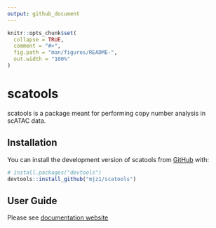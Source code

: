 ```yaml
---
output: github_document
---
```


<!-- README.md is generated from README.Rmd. Please edit that file -->

```r
knitr::opts_chunk$set(
  collapse = TRUE,
  comment = "#>",
  fig.path = "man/figures/README-",
  out.width = "100%"
)
```

# scatools

<!-- badges: start -->
<!-- badges: end -->

scatools is a package meant for performing copy number analysis in scATAC data.

## Installation

You can install the development version of scatools from [GitHub](https://github.com/) with:

``` r
# install.packages("devtools")
devtools::install_github("mjz1/scatools")
```

## User Guide

Please see [documentation website](https://mjz1.github.io/scatools/)

